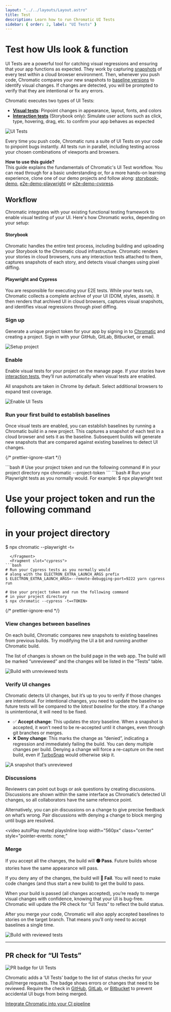 ```yaml
---
layout: "../../layouts/Layout.astro"
title: Test
description: Learn how to run Chromatic UI Tests
sidebar: { order: 2, label: "UI Tests" }
---
```



# Test how UIs look & function

UI Tests are a powerful tool for catching visual regressions and ensuring that your app functions as expected. They work by capturing [snapshots](https://www.chromatic.com/docs/snapshots) of every test within a cloud browser environment. Then, whenever you push code, Chromatic compares your new snapshots to [baseline versions](https://www.chromatic.com/docs/branching-and-baselines#whats-a-baseline) to identify visual changes. If changes are detected, you will be prompted to verify that they are intentional or fix any errors.

Chromatic executes two types of UI Tests:

- [**Visual tests**](https://www.chromatic.com/docs/): Pinpoint changes in appearance, layout, fonts, and colors
- [**Interaction tests**](https://www.chromatic.com/docs/interactions/) (Storybook only): Simulate user actions such as click, type, hovering, drag, etc. to confirm your app behaves as expected

![UI Tests](../../images/workflow-uitest.png)

Every time you push code, Chromatic runs a suite of UI Tests on your code to pinpoint bugs instantly. All tests run in parallel, including testing across your chosen combinations of viewports and browsers.

<div class="aside">

**How to use this guide?**<br />This guide explains the fundamentals of Chromatic's UI Test workflow. You can read through for a basic understanding or, for a more hands-on learning experience, clone one of our demo projects and follow along: [storybook-demo](https://github.com/chromaui-demo/shapes-demo-2), [e2e-demo-playwright](https://github.com/chromaui-demo/e2e-demo-playwright) or [e2e-demo-cypress](https://github.com/chromaui-demo/e2e-demo-cypress).

</div>

## Workflow

Chromatic integrates with your existing functional testing framework to enable visual testing of your UI. Here's how Chromatic works, depending on your setup:

#### Storybook

Chromatic handles the entire test process, including building and uploading your Storybook to the Chromatic cloud infrastructure. Chromatic renders your stories in cloud browsers, runs any interaction tests attached to them, captures snapshots of each story, and detects visual changes using pixel diffing.

#### Playwright and Cypress

You are responsible for executing your E2E tests. While your tests run, Chromatic collects a complete archive of your UI (DOM, styles, assets). It then renders that archived UI in cloud browsers, captures visual snapshots, and identifies visual regressions through pixel diffing.

### Sign up

Generate a unique project token for your app by signing in to [Chromatic](https://www.chromatic.com/start) and creating a project. Sign in with your GitHub, GitLab, Bitbucket, or email.

<DemoChromaticUnlinked />

![Setup project](../../images/setup-cypress.png)

### Enable

Enable visual tests for your project on the manage page. If your stories have [interaction tests](https://www.chromatic.com/docs/interactions), they’ll run automatically when visual tests are enabled.

All snapshots are taken in Chrome by default. Select additional browsers to expand test coverage.

![Enable UI Tests](../../images/uitests-for-docs.png)

### Run your first build to establish baselines

Once visual tests are enabled, you can establish baselines by running a Chromatic build in a new project. This captures a snapshot of each test in a cloud browser and sets it as the baseline. Subsequent builds will generate new snapshots that are compared against existing baselines to detect UI changes.

{/* prettier-ignore-start */}

<IntegrationSnippets>
  <Fragment slot="storybook">
```bash
# Use your project token and run the following command
# in your project directory
npx chromatic --project-token <YOUR_PROJECT_TOKEN>
```
  </Fragment>
  <Fragment slot="playwright">
```bash
# Run your Playwright tests as you normally would. For example:
$ npx playwright test

# Use your project token and run the following command
# in your project directory
$ npx chromatic --playwright -t=<TOKEN>
```
  </Fragment>
  <Fragment slot="cypress">
```bash
# Run your Cypress tests as you normally would
# along with the ELECTRON_EXTRA_LAUNCH_ARGS prefix
$ ELECTRON_EXTRA_LAUNCH_ARGS=--remote-debugging-port=9222 yarn cypress run

# Use your project token and run the following command
# in your project directory
$ npx chromatic --cypress -t=<TOKEN>
```
  </Fragment>
</IntegrationSnippets>

{/* prettier-ignore-end */}

### View changes between baselines

On each build, Chromatic compares new snapshots to existing baselines from previous builds. Try modifying the UI a bit and running another Chromatic build.

The list of changes is shown on the build page in the web app. The build will be marked “unreviewed” and the changes will be listed in the “Tests” table.

![Build with unreviewed tests](../../images/build-test-unreviewed.png)

### Verify UI changes

Chromatic detects UI changes, but it’s up to you to verify if those changes are intentional. For intentional changes, you need to update the baseline so future tests will be compared to the _latest baseline_ for the story. If a change is unintentional, it will need to be fixed.

- ✅ **Accept change**: This updates the story baseline. When a snapshot is accepted, it won’t need to be re-accepted until it changes, even through git branches or merges.
- ❌ **Deny change**: This marks the change as “denied”, indicating a regression and immediately failing the build. You can deny multiple changes per build. Denying a change will force a re-capture on the next build, even if [TurboSnap](/docs/turbosnap) would otherwise skip it.

![A snapshot that’s unreviewed](../../images/snapshot-unreviewed.png)

### Discussions

Reviewers can point out bugs or ask questions by creating discussions. Discussions are shown within the same interface as Chromatic’s detected UI changes, so all collaborators have the same reference point.

Alternatively, you can pin discussions on a change to give precise feedback on what’s wrong. Pair discussions with denying a change to block merging until bugs are resolved.

<video
  autoPlay
  muted
  playsInline
  loop
  width="560px"
  class="center"
  style="pointer-events: none;"
>
  <source
    src="/docs/assets/testscreen-comment-pinned-optimized.mp4"
    type="video/mp4"
  />
</video>

### Merge

If you accept all the changes, the build will **🟢 Pass**. Future builds whose stories have the same appearance will pass.

If you deny any of the changes, the build will **🔴 Fail**. You will need to make code changes (and thus start a new build) to get the build to pass.

When your build is passed (all changes accepted), you’re ready to merge visual changes with confidence, knowing that your UI is bug-free. Chromatic will update the PR check for “UI Tests” to reflect the build status.

After you merge your code, Chromatic will also apply accepted baselines to stories on the target branch. That means you’ll only need to accept baselines a single time.

![Build with reviewed tests](../../images/build-test-reviewed.png)

---

## PR check for “UI Tests”

![PR badge for UI Tests](../../images/prbadge-test.png)

Chromatic adds a ‘UI Tests’ badge to the list of status checks for your pull/merge requests. The badge shows errors or changes that need to be reviewed. Require the check in [GitHub](https://help.github.com/en/github/administering-a-repository/enabling-required-status-checks), [GitLab](https://docs.gitlab.com/ee/api/commits.html#post-the-build-status-to-a-commit), or [Bitbucket](https://confluence.atlassian.com/bitbucket/suggest-or-require-checks-before-a-merge-856691474.html) to prevent accidental UI bugs from being merged.

<a class="btn primary round" href="/docs/automate">
  Integrate Chromatic into your CI pipeline
</a>
